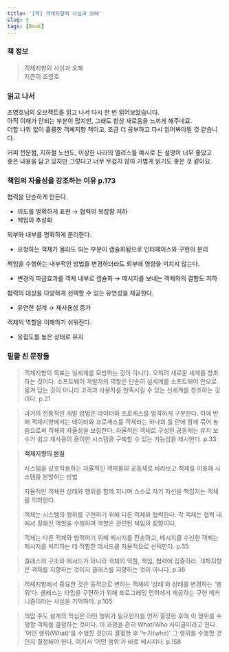 ```yaml
---
title: '[책] 객체지향의 사실과 오해'
slug: 3
tags: [Book]
---
```


### 책 정보

> 객체지향의 사실과 오해  
> 지은이 조영호
> 

### 읽고 나서

조영호님의 오브젝트를 읽고 나서 다시 한 번 읽어보았습니다.  
아직 이해가 안되는 부분이 많지만, 그래도 항상 새로움을 느끼게 해주네요.  
더할 나위 없이 휼륭한 객체지향 책이고, 조금 더 공부하고 다시 읽어봐야될 것 같습니다.  

커피 전문점, 지하철 노선도, 이상한 나라의 엘리스를 예시로 든 설명이 너무 좋았고  
좋은 내용을 담고 있지만 그렇다고 너무 무겁지 않아 가볍게 읽기도 좋은 것 같아요.

### 책임의 자율성을 강조하는 이유 p.173

협력을 단순하게 만든다.

- 의도를 명확하게 표현 → 협력의 복잡함 저하
- 책임의 추상화

외부와 내부를 명확하게 분리한다.

- 요청하는 객체가 몰라도 되는 부분이 캡슐화됨으로 인터페이스와 구현의 분리

책임을 수행하는 내부적인 방법을 변경하더라도 외부에 영향을 미치지 않는다.

- 변경의 파급효과를 객체 내부로 캡슐화 → 메시지를 보내는 객체와의 결합도 저하

협력의 대상을 다양하게 선택할 수 있는 유연성을 제공한다.

- 유연한 설계 → 재사용성 증가

객체의 역할을 이해하기 쉬워진다.

- 응집도를 높은 상태로 유지

### 밑줄 친 문장들

> 객체지향의 목표는 실세계를 모방하는 것이 아니다.
오히려 새로운 세계를 창조하는 것이다.
소프트웨어 개발자의 역할은 단순히 실세계를 소프트웨어 안으로 옮겨 담는 것이 아니라 고객과 사용자를 만족시킬 수 있는 신세계를 창조하는 것이다.
p.21
> 

> 과거의 전통적인 개발 방법은 데이터와 프로세스를 엄격하게 구분한다.
이에 반해 객체지향에서는 데이터와 프로세스를 객체라는 하나의 틀 안에 함께 묶어 놓음으로써 객체의 자율성을 보장한다.
자율적인 객체로 구성된 공동체는 유지 보수가 쉽고 재사용이 용이한 시스템을 구축할 수 있는 가능성을 제시한다.
p.33
> 

> **객체지향의 본질**
> 
> 
> 시스템을 상호작용하는 자율적인 객체들의 공동체로 바라보고 객체를 이용해 시스템을 분할하는 방법
> 
> 자율적인 객체란 상태와 행위를 함께 지니며 스스로 자기 자신을 책임지는 객체를 의미한다.
> 
> 객체는 시스템의 행위를 구현하기 위해 다른 객체와 협력한다. 각 객체는 협력 내에서 정해진 역할을 수행하며 역할은 관련된 책임의 집합이다.
> 
> 객체는 다른 객체와 협력하기 위해 메시지를 전송하고, 메시지를 수신한 객체는 메시지를 처리하는 데 적합한 메서드를 자율적으로 선택한다.
> p.35
> 

> 클래스의 구조와 메서드가 아니라 객체의 역할, 책임, 협력에 집중하라.
객체지향은 객체를 지향하는 것이지 클래스를 지향하는 것이 아니다.
p.38
> 

> 객체지향에서 중요한 것은 동적으로 변하는 객체의 ‘상태’와 상태를 변경하는 ‘행위’다.
클래스는 타입을 구현하기 위해 프로그래밍 언어에서 제공하는 구현 메커니즘이라는 사실을 기억하라.
p.105
> 

> 책임 주도 설계의 핵심은 어떤 행위가 필요한지를 먼저 결정한 후에 이 행위를 수행할 객체를 결정하는 것이다.
이 과정을 흔히 What/Who 사이클이라고 한다.
’어떤 행위(What)’를 수행할 것인지 결정한 후 ‘누가(who)’ 그 행위를 수행할 것인지 결정해야 한다.
여기서 ‘어떤 행위’가 바로 메시지다.
p.158
>